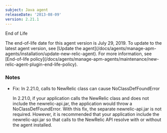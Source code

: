 ```yaml
---
subject: Java agent
releaseDate: '2013-08-09'
version: 2.21.1
---
```


End of Life

<Callout variant="important">
  The end-of-life date for this agent version is July 29, 2019. To update to the latest agent version, see [Update the agent](/docs/agents/manage-apm-agents/installation/update-new-relic-agent). For more information, see [End-of-life policy](/docs/agents/manage-apm-agents/maintenance/new-relic-agent-plugin-end-life-policy).
</Callout>

### Notes

* Fix: In 2.21.0, calls to NewRelic class can cause NoClassDefFoundError

  In 2.21.0, if your application calls the NewRelic class and does not include the newrelic-api.jar, the application would throw a NoClassDefFoundError. With this fix, the separate newrelic-api.jar is not required. However, it is recommended that your application include the newrelic-api.jar so that calls to the NewRelic API resolve with or without the agent installed.
